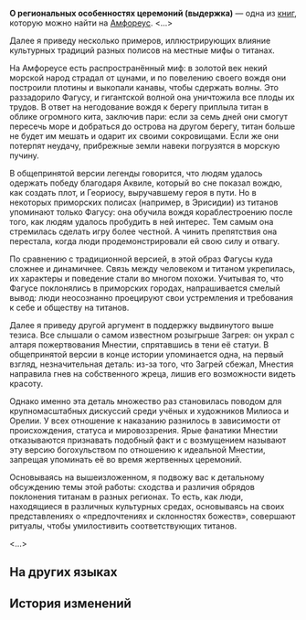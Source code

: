{{Книга Инфобокс
|id           = 504
|Название     = 
|Изображение  = Предмет О региональных особенностях церемоний (выдержка).png
|Мир          = Амфореус
|Томов        = 1
|Автор        = <!--нужно добавить-->
|Описание     = Выдержка из работы учёного Школы почитателей, анализирующая сходства и различия церемоний поклонения титанам в разных регионах Амфореуса с позиции мифологии.
|Том1         = {{tx}}
|Источник1    = {{tx|Отсутствует источник}}
|Персонажи    = 
|Фракции      = 
}}
'''О региональных особенностях церемоний (выдержка)''' — одна из [[Книги|книг]], которую можно найти на [[Амфореус]].
<!--
==Получение==
<gallery>
Книга НАЗВАНИЕ.png|НАЗВАНИЕ
Локация НАЗВАНИЕ.png|Расположение на карте. Ближайший пространственный якорь «[[НАЗВАНИЕ]]»
</gallery>
-->
<...>

Далее я приведу несколько примеров, иллюстрирующих влияние культурных традиций разных полисов на местные мифы о титанах.

На Амфореусе есть распространённый миф: в золотой век некий морской народ страдал от цунами, и по повелению своего вождя они построили плотины и выкопали канавы, чтобы сдержать волны. Это раззадорило Фагусу, и гигантской волной она уничтожила все плоды их трудов. В ответ на негодование вождя к берегу приплыла титан в облике огромного кита, заключив пари: если за семь дней они смогут пересечь море и добраться до острова на другом берегу, титан больше не будет им мешать и одарит их своими сокровищами. Если же они потерпят неудачу, прибрежные земли навеки погрузятся в морскую пучину.

В общепринятой версии легенды говорится, что людям удалось одержать победу благодаря Аквиле, который во сне показал вождю, как создать плот, и Геориосу, выручавшему героя в пути. Но в некоторых приморских полисах (например, в Эрисидии) из титанов упоминают только Фагусу: она обучила вождя кораблестроению после того, как людям удалось пробудить в ней интерес. Тем самым она стремилась сделать игру более честной. А чинить препятствия она перестала, когда люди продемонстрировали ей свою силу и отвагу.

По сравнению с традиционной версией, в этой образ Фагусы куда сложнее и динамичнее. Связь между человеком и титаном укрепилась, их характеры и поведение стали во многом похожи. Учитывая то, что Фагусе поклонялись в приморских городах, напрашивается смелый вывод: люди неосознанно проецируют свои устремления и требования к себе и обществу на титанов.

Далее я приведу другой аргумент в поддержку выдвинутого выше тезиса. Все слышали о самом известном розыгрыше Загрея: он украл с алтаря пожертвования Мнестии, спрятавшись в тени её статуи. В общепринятой версии в конце истории упоминается одна, на первый взгляд, незначительная деталь: из-за того, что Загрей сбежал, Мнестия направила гнев на собственного жреца, лишив его возможности видеть красоту.

Однако именно эта деталь множество раз становилась поводом для крупномасштабных дискуссий среди учёных и художников Милиоса и Орелии. У всех отношение к наказанию разнилось в зависимости от происхождения, статуса и мировоззрения. Ярые фанатики Мнестии отказываются признавать подобный факт и с возмущением называют эту версию богохульством по отношению к идеальной Мнестии, запрещая упоминать её во время жертвенных церемоний.

Основываясь на вышеизложенном, я подвожу вас к детальному обсуждению темы этой работы: сходства и различия обрядов поклонения титанам в разных регионах. То есть, как люди, находящиеся в различных культурных средах, основываясь на своих представлениях о «предпочтениях и склонностях божеств», совершают ритуалы, чтобы умилостивить соответствующих титанов.

<...>

==На других языках==
{{На других языках
|en   = On Regional Characteristics of Rituals (Excerpt)
|zhs  = 论仪式的地域性特征（节选）
|zht  = 論儀式的地域性特徵（節選）
|ja   = 儀式の地域的特徴について（抜粋）
|ko   = 의식의 지역적 특징에 관하여(초록)
|es   = Características regionales de los rituales (extracto)
|fr   = Des caractéristiques régionales des rituels (Extrait)
|ru   = О региональных особенностях церемоний (выдержка)
|th   = ว่าด้วยพิธีกรรมแต่ละภูมิภาค (บทคัดสรร)
|vi   = Bàn Về Đặc Điểm Vùng Miền Của Nghi Thức (Đoạn Trích)
|de   = Über die regionalen Merkmale von Ritualen (Auszug)
|id   = Tentang Karakteristik Ritual Berdasarkan Wilayah (Kutipan)
|pt   = Características Regionais dos Rituais (Trecho)
}}

==История изменений==
{{История изменений|3.1}}